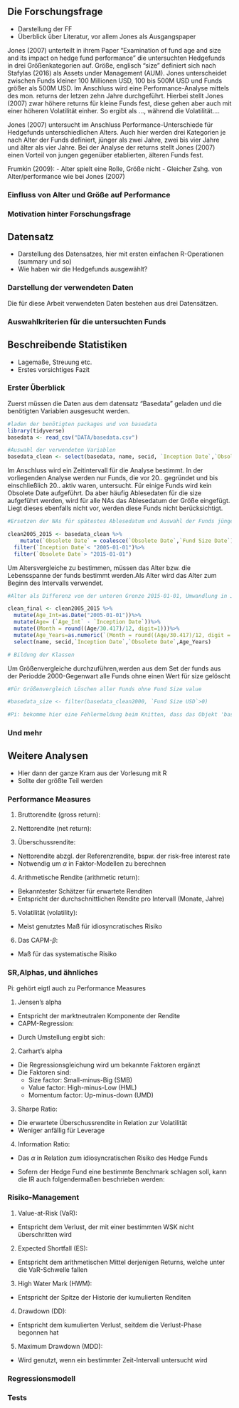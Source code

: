 ## Die Forschungsfrage

-   Darstellung der FF
-   Überblick über Literatur, vor allem Jones als Ausgangspaper

Jones (2007) unterteilt in ihrem Paper "Examination of fund age and size and its impact on hedge fund performance" die untersuchten Hedgefunds in drei Größenkategorien auf. Größe, englisch "size" definiert sich nach Stafylas (2016) als Assets under Management (AUM). Jones unterscheidet zwischen Funds kleiner 100 Millionen USD, 100 bis 500M USD und Funds größer als 500M USD. Im Anschluss wird eine Performance-Analyse mittels des mon. returns der letzen zehn Jahre durchgeführt. Hierbei stellt Jones (2007) zwar höhere returns für kleine Funds fest, diese gehen aber auch mit einer höheren Volatilität einher. So ergibt als ..., während die Volatilität....

Jones (2007) untersucht im Anschluss Performance-Unterschiede für Hedgefunds unterschiedlichen Alters. Auch hier werden drei Kategorien je nach Alter der Funds definiert, jünger als zwei Jahre, zwei bis vier Jahre und älter als vier Jahre. Bei der Analyse der returns stellt Jones (2007) einen Vorteil von jungen gegenüber etablierten, älteren Funds fest.

Frumkin (2009): - Alter spielt eine Rolle, Größe nicht - Gleicher Zshg. von Alter/performance wie bei Jones (2007)

### Einfluss von Alter und Größe auf Performance

### Motivation hinter Forschungsfrage

\newpage

## Datensatz

-   Darstellung des Datensatzes, hier mit ersten einfachen R-Operationen (summary und so)
-   Wie haben wir die Hedgefunds ausgewählt?

### Darstellung der verwendeten Daten

Die für diese Arbeit verwendeten Daten bestehen aus drei Datensätzen.

### Auswahlkriterien für die untersuchten Funds

\newpage

## Beschreibende Statistiken

-   Lagemaße, Streuung etc.
-   Erstes vorsichtiges Fazit

### Erster Überblick

Zuerst müssen die Daten aus dem datensatz "Basedata" geladen und die benötigten Variablen ausgesucht werden.

```r
#laden der benötigten packages und von basedata
library(tidyverse)
basedata <- read_csv("DATA/basedata.csv")
```

```r
#Auswahl der verwendeten Variablen
basedata_clean <- select(basedata, name, secid, `Inception Date`,`Obsolete Date`, `Fund Size Date`, `Fund Size USD`)

```

Im Anschluss wird ein Zeitintervall für die Analyse bestimmt. In der vorliegenden Analyse werden nur Funds, die vor 20.. gegründet und bis einschließlich 20.. aktiv waren, untersucht. Für einige Funds wird kein Obsolete Date aufgeführt. Da aber häufig Ablesedaten für die size aufgeführt werden, wird für alle NAs das Ablesedatum der Größe eingefügt. Liegt dieses ebenfalls nicht vor, werden diese Funds nicht berücksichtigt.

```r
#Ersetzen der NAs für spätestes Ablesedatum und Auswahl der Funds jünger als 2005-01-01 und aktiv bis 2015

clean2005_2015 <- basedata_clean %>% 
    mutate(`Obsolete Date` = coalesce(`Obsolete Date`,`Fund Size Date`))%>%
  filter(`Inception Date`< "2005-01-01")%>%
  filter(`Obsolete Date`> "2015-01-01")


```

Um Altersvergleiche zu bestimmen, müssen das Alter bzw. die Lebensspanne der funds bestimmt werden.Als Alter wird das Alter zum Beginn des Intervalls verwendet.

```r

#Alter als Differenz von der unteren Grenze 2015-01-01, Umwandlung in Jahre gerundet als neue Spalte

clean_final <- clean2005_2015 %>%
  mutate(Age_Int=as.Date("2005-01-01"))%>%
  mutate(Age= (`Age_Int` - `Inception Date`))%>%
  mutate((Month = round((Age/30.417)/12, digit=1)))%>%
  mutate(Age_Years=as.numeric(`(Month = round((Age/30.417)/12, digit = 1))`))%>%
  select(name, secid,`Inception Date`,`Obsolete Date`,Age_Years)
```

```r
# Bildung der Klassen

```

Um Größenvergleiche durchzuführen,werden aus dem Set der funds aus der Periodde 2000-Gegenwart alle Funds ohne einen Wert für size gelöscht

```r
#Für Größenvergleich Löschen aller Funds ohne Fund Size value

#basedata_size <- filter(basedata_clean2000, `Fund Size USD`>0)

#Pi: bekomme hier eine Fehlermeldung beim Knitten, dass das Objekt 'basedata_clean2000' nicht gefunden wurde. Habe es daher erstmal rausgenommen.

```

### Und mehr

\newpage

## Weitere Analysen

-   Hier dann der ganze Kram aus der Vorlesung mit R
-   Sollte der größte Teil werden


### Performance Measures

1.  Bruttorendite (gross return):

\begin{equation} 
  \label{Gross_Return}
  R_t = 1 + r_t = \frac{P_t}{P_{t-1}}
\end{equation}


2. Nettorendite (net return):

\begin{equation} 
  \label{Net_Return}
  r_t = \frac{P_t - P_{t-1}}{P_{t-1}} = \frac{P_t}{P_{t-1}}-1
\end{equation}


3. Überschussrendite:

- Nettorendite abzgl. der Referenzrendite, bspw. der risk-free interest rate
- Notwendig um $\alpha$ in Faktor-Modellen zu berechnen

\begin{equation} 
  \label{Excess_Return}
  r_t^e = r_t - r_{f,t}
\end{equation}


4. Arithmetische Rendite (arithmetic return):

- Bekanntester Schätzer für erwartete Renditen
- Entspricht der durchschnittlichen Rendite pro Intervall (Monate, Jahre)

\begin{equation} 
  \label{Arithmetic_Return}
  \overline{r} = \frac{1}{T} \sum_{t = 1}^{T}r_t
\end{equation}


5. Volatilität (volatility):

- Meist genutztes Maß für idiosyncratisches Risiko

\begin{equation} 
  \label{Volatility}
  \sigma = \sqrt{\frac{1}{T - 1} \sum_{t = 1}^{T}(r_t - \overline{r}_t)^2}
\end{equation}


6. Das CAPM-$\beta$:

- Maß für das systematische Risiko

\begin{equation} 
  \label{CAPM_Beta}
  \beta_i = \frac{Cov(r_i, r_M)}{\sigma(r_M)^2}
\end{equation}


### SR,Alphas, und ähnliches

Pi: gehört eigtl auch zu Performance Measures

1. Jensen's alpha
- Entspricht der marktneutralen Komponente der Rendite
- CAPM-Regression:

\begin{equation} 
  \label{CAPM_Regression}
  r_t^e = \alpha + \beta r_{M,t}^e + \epsilon_t
\end{equation}

- Durch Umstellung ergibt sich:

\begin{equation} 
  \label{Jensen's_Alpha}
  E(r_t^e - \beta r_{M,t}^e) = \alpha
\end{equation}

2. Carhart's alpha

- Die Regressionsgleichung wird um bekannte Faktoren ergänzt
- Die Faktoren sind:
  - Size factor: Small-minus-Big (SMB)
  - Value factor: High-minus-Low (HML)
  - Momentum factor: Up-minus-down (UMD)
  
\begin{equation} 
  \label{Carhart's_Alpha}
  r_t^e = \alpha + \beta * r_{M,t}^e + s * r_{SMB,t} + h * r_{HML,t} + m * r_{UMD,t} + \epsilon_t
\end{equation}


3.  Sharpe Ratio:

-   Die erwartete Überschussrendite in Relation zur Volatilität
-   Weniger anfällig für Leverage

\begin{equation} 
  \label{Sharpe_Ratio}
  SR = \frac{E(r - r_f)}{\sigma(r - r_f)} := \frac{\overline{r}^e}{\sigma(r^e)}
\end{equation}


4. Information Ratio:

- Das $\alpha$ in Relation zum idiosyncratischen Risiko des Hedge Funds

\begin{equation}
  \label{Information_Ratio_1}
  IR = \frac{\alpha}{\sigma(\epsilon)}
\end{equation}

- Sofern der Hedge Fund eine bestimmte Benchmark schlagen soll, kann die IR auch folgendermaßen beschrieben werden:

\begin{equation}
  \label{Information_Ratio_2}
  IR = \frac{E(r - r_b)}{\sigma(r - r_b)}
\end{equation}


### Risiko-Management

1. Value-at-Risk (VaR):

- Entspricht dem Verlust, der mit einer bestimmten WSK nicht überschritten wird

\begin{equation}
  \label{Value_at_Risk}
  VaR_\alpha(X) = -inf\{X \in \mathbb{R} : F_x(x) \geq \alpha\}
\end{equation}


2. Expected Shortfall (ES):

- Entspricht dem arithmetischen Mittel derjenigen Returns, welche unter die VaR-Schwelle fallen

\begin{equation}
  \label{Expected_Shortfall}
  ES = E(X|X < VaR)
\end{equation}


3. High Water Mark (HWM):

- Entspricht der Spitze der Historie der kumulierten Renditen

\begin{equation}
  \label{High_Water_Mark}
  HWM_t = max_{s \leq t}P_s
\end{equation}


4. Drawdown (DD):

- Entspricht dem kumulierten Verlust, seitdem die Verlust-Phase begonnen hat

\begin{equation}
  \label{Drawdown}
  DD_t = \frac{HWM_t - P_t}{HWM_t}
\end{equation}


5. Maximum Drawdown (MDD):

- Wird genutzt, wenn ein bestimmter Zeit-Intervall untersucht wird

\begin{equation}
  \label{Maximum_Drawdown}
  MDD_T = max_{t \leq T}DD_t
\end{equation}


### Regressionsmodell

### Tests

\newpage
